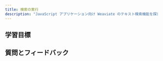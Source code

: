 ```yaml
---
title: 検索の実行
description: "JavaScript アプリケーション向け Weaviate のテキスト検索機能を探求します."
---
```

<!-- Like a subject number (e.g. CS101) -->

<!-- Provide context for this course, in addition to the concrete learning goals and outcomes. Why would someone want to do this unit? -->

<!-- :::warning TODO
Intro video here
::: -->

## <i class="fa-solid fa-bullseye-arrow"></i> 学習目標


<!-- Replace unitName with name from `unitData.js` - will pull in learning goals and outcomes -->
<LearningGoals unitName="text_searches_ts"/>

## 質問とフィードバック


<DocsFeedback/>